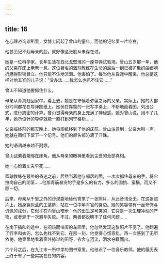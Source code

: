 ```yaml
---
---
---
```

title: 16
---



在心理咨询诊所里，女博士问起了曾山的童年，而他的记忆里一片空白。

他甚至记不起母亲的脸，就好像这张脸从未存在过。

她是一位科学家，长年生活在西北戈壁滩的一座导弹试验场。曾山五岁那一年，他的父亲在床上奄奄一息。这位著名的篮球教练在生命的最后一刻已被扩散的癌细胞折磨得形销骨立。他只能不住地流泪。他害怕了。每当他从昏迷中醒来，他总是这样对他五岁的儿子说：“没办法……我怎么也抓不住它……”

曾山不知道他要抓住什么。

母亲从青海赶回家中。看上去，她是在守候着弥留之际的父亲，实际上，她的大部分时间都花在导弹图纸上。她伏在靠窗的一张写字桌上，不断地画着图，列出公式，进行周密的计算。曾山觉得母亲的身上充满了神秘感。她对曾山说，用不了几年，她所设计的导弹就能一直打到列宁格勒……

父亲临终前的那天晚上，她将图纸移到了他的床前。曾山注意到，父亲大叫一声，她就在图纸下留下一个记号。他们的额头都沁满了汗珠。

她的语调越来越不耐烦。

曾山战栗着蜷缩在床角。他从母亲的眼神里看到尘世的全部真相。

她一心盼着丈夫早死……

篮球教练在最终的昏迷之前，居然当着他与邻居的面，一次次抓住母亲的手，将它拉向自己的阴茎……他那青筋暴突的手是多么的有力，多么的固执、蛮横，而又不顾一切。

后来，母亲从千里之外的沙漠腹地给他寄来了一张照片，从此音讯全无。在这张照片上，她身穿灰蓝的工装裤，站在一位中年军官的身边。她的笑容带有一丝夸饰与讥讽的成分，它似乎在向曾山暗示：他的出生是可笑的，它只是一次生理冲动的产物，或者源于一次避孕失败。不过，两者都说明不了任何问题……

在南下插队的途中，在闷热而喧闹的车厢里，他忽然发现这张照片不见了。他翻遍了行李和衣兜，怎么也找不到它。在那一刻，他觉得心慌意乱，再一次感到了无所依傍。他呆呆地看着窗外掠过的田野，农舍与河流，泪水夺眶而出。

六个月之后，在九江市一所中学的图书室里，他结识了一位音乐教师。他的履历表上终于有了一些实实在在的内容。
